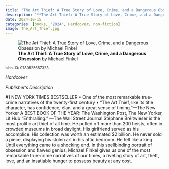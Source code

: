 ```yaml
---
title: "The Art Thief: A True Story of Love, Crime, and a Dangerous Obsession"
description: "**The Art Thief: A True Story of Love, Crime, and a Dangerous Obsession** by Michael Finkel"
date: 2024-10-15
categories: [books, "2024", Hardcover, non-fiction]
image: The_Art_Thief.jpg
---
```

![**The Art Thief: A True Story of Love, Crime, and a Dangerous Obsession** by Michael Finkel](The_Art_Thief.jpg){fig-align="left"}

<sup>isbn-13: 9780525657323</sup>

*Hardcover*

*Publisher's Description*

#1 NEW YORK TIMES BESTSELLER • One of the most remarkable true-crime
narratives of the twenty-first century • “The Art Thief, like its title
character, has confidence, élan, and a great sense of timing."—The New
Yorker A BEST BOOK OF THE YEAR: The Washington Post, The New Yorker, Lit
Hub "Enthralling." —The Wall Street Journal Stéphane Bréitwieser is the
most prolific art thief of all time. He pulled off more than 200 heists,
often in crowded museums in broad daylight. His girlfriend served as his
accomplice. His collection was worth an estimated $2 billion. He never sold
a piece, displaying his stolen art in his attic bedroom. He felt like a
king. Until everything came to a shocking end. In this spellbinding
portrait of obsession and flawed genius, Michael Finkel gives us one of the
most remarkable true-crime narratives of our times, a riveting story of
art, theft, love, and an insatiable hunger to possess beauty at any cost.